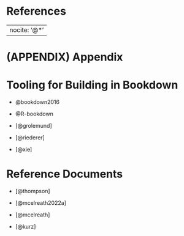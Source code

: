 # References {-}

---
nocite: '@*'
---

<div id="refs"></div>


# (APPENDIX) Appendix {.unnumbered}


# Tooling for Building in Bookdown

-   @bookdown2016

-   @R-bookdown

-   [@grolemund]

-   [@riederer]

-   [@xie]

# Reference Documents

-   [@thompson]

-   [@mcelreath2022a]

-   [@mcelreath]

-   [@kurz]



